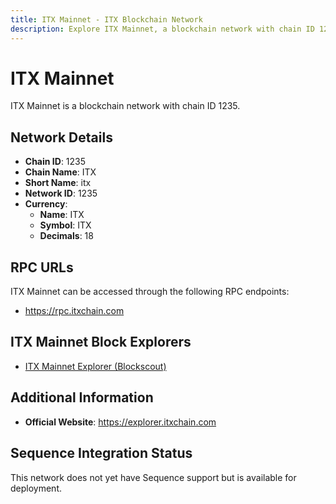 ```yaml
--- 
title: ITX Mainnet - ITX Blockchain Network
description: Explore ITX Mainnet, a blockchain network with chain ID 1235. Learn about its native currency, ITX, and how to interact with the network.
---
```


# ITX Mainnet

ITX Mainnet is a blockchain network with chain ID 1235.

## Network Details

- **Chain ID**: 1235
- **Chain Name**: ITX
- **Short Name**: itx
- **Network ID**: 1235
- **Currency**: 
  - **Name**: ITX
  - **Symbol**: ITX
  - **Decimals**: 18

## RPC URLs

ITX Mainnet can be accessed through the following RPC endpoints:

- https://rpc.itxchain.com

## ITX Mainnet Block Explorers

- [ITX Mainnet Explorer (Blockscout)](https://explorer.itxchain.com)

## Additional Information

- **Official Website**: https://explorer.itxchain.com

## Sequence Integration Status

This network does not yet have Sequence support but is available for deployment.
